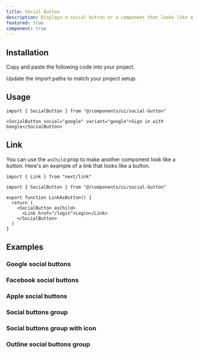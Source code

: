 ```yaml
---
title: Social Button
description: Displays a social button or a component that looks like a button.
featured: true
component: true
---
```


<ComponentPreview name="social-button-demo" description="A social button" />

## Installation

<Steps>

<Step>Copy and paste the following code into your project.</Step>

<ComponentSource name="social-button" title="components/ui/social-button.tsx" />

<Step>Update the import paths to match your project setup.</Step>

</Steps>

## Usage

```tsx
import { SocialButton } from "@/components/ui/social-button"
```

```tsx
<SocialButton social="google" variant="google">Sign in with Google</SocialButton>
```

## Link

You can use the `asChild` prop to make another component look like a button. Here's an example of a link that looks like a button.

```tsx showLineNumbers
import { Link } from "next/link"

import { SocialButton } from "@/components/ui/social-button"

export function LinkAsButton() {
  return (
    <SocialButton asChild>
      <Link href="/login">Login</Link>
    </SocialButton>
  )
}
```

## Examples

### Google social buttons

<ComponentPreview name="social-button-google-demo" description="Google social buttons" />

### Facebook social buttons

<ComponentPreview name="social-button-facebook-demo" description="Facebook social buttons" />

### Apple social buttons

<ComponentPreview
  name="social-button-apple-demo"
  description="Apple social buttons"
/>

### Social buttons group

<ComponentPreview
  name="social-button-group-demo"
  description="Social buttons group."
/>

### Social buttons group with icon

<ComponentPreview
  name="social-button-group-icon-demo"
  description="Social buttons group with icon."
/>

### Outline social buttons group

<ComponentPreview
  name="social-button-group-outline-demo"
  description="Outline social buttons group"
/>

